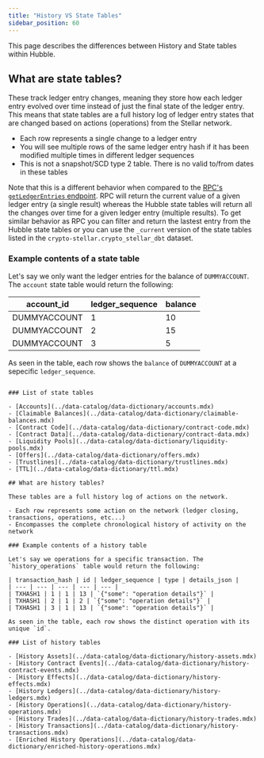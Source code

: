 ```yaml
---
title: "History VS State Tables"
sidebar_position: 60
---
```


This page describes the differences between History and State tables within Hubble.

## What are state tables?

These track ledger entry changes, meaning they store how each ledger entry evolved over time instead of just the final state of the ledger entry. This means that state tables are a full history log of ledger entry states that are changed based on actions (operations) from the Stellar network.

- Each row represents a single change to a ledger entry
- You will see multiple rows of the same ledger entry hash if it has been modified multiple times in different ledger sequences
- This is not a snapshot/SCD type 2 table. There is no valid to/from dates in these tables

Note that this is a different behavior when compared to the [RPC's `getLedgerEntries` endpoint](../../../apis/rpc/api-reference/methods). RPC will return the current value of a given ledger entry (a single result) whereas the Hubble state tables will return all the changes over time for a given ledger entry (multiple results). To get similar behavior as RPC you can filter and return the lastest entry from the Hubble state tables or you can use the `_current` version of the state tables listed in the `crypto-stellar.crypto_stellar_dbt` dataset.

### Example contents of a state table

Let's say we only want the ledger entries for the balance of `DUMMYACCOUNT`. The `account` state table would return the following:

| account_id   | ledger_sequence | balance |
| ------------ | --------------- | ------- |
| DUMMYACCOUNT | 1               | 10      |
| DUMMYACCOUNT | 2               | 15      |
| DUMMYACCOUNT | 3               | 5       |

As seen in the table, each row shows the `balance` of `DUMMYACCOUNT` at a sepecific `ledger_sequence`.

```

### List of state tables

- [Accounts](../data-catalog/data-dictionary/accounts.mdx)
- [Claimable Balances](../data-catalog/data-dictionary/claimable-balances.mdx)
- [Contract Code](../data-catalog/data-dictionary/contract-code.mdx)
- [Contract Data](../data-catalog/data-dictionary/contract-data.mdx)
- [Liquidity Pools](../data-catalog/data-dictionary/liquidity-pools.mdx)
- [Offers](../data-catalog/data-dictionary/offers.mdx)
- [Trustlines](../data-catalog/data-dictionary/trustlines.mdx)
- [TTL](../data-catalog/data-dictionary/ttl.mdx)

## What are history tables?

These tables are a full history log of actions on the network.

- Each row represents some action on the network (ledger closing, transactions, operations, etc...)
- Encompasses the complete chronological history of activity on the network

### Example contents of a history table

Let's say we operations for a specific transaction. The `history_operations` table would return the following:

| transaction_hash | id | ledger_sequence | type | details_json |
| --- | --- | --- | --- | --- |
| TXHASH1 | 1 | 1 | 13 | `{"some": "operation details"}` |
| TXHASH1 | 2 | 1 | 2 | `{"some": "operation details"}` |
| TXHASH1 | 3 | 1 | 13 | `{"some": "operation details"}` |

As seen in the table, each row shows the distinct operation with its unique `id`.

### List of history tables

- [History Assets](../data-catalog/data-dictionary/history-assets.mdx)
- [History Contract Events](../data-catalog/data-dictionary/history-contract-events.mdx)
- [History Effects](../data-catalog/data-dictionary/history-effects.mdx)
- [History Ledgers](../data-catalog/data-dictionary/history-ledgers.mdx)
- [History Operations](../data-catalog/data-dictionary/history-operations.mdx)
- [History Trades](../data-catalog/data-dictionary/history-trades.mdx)
- [History Transactions](../data-catalog/data-dictionary/history-transactions.mdx)
- [Enriched History Operations](../data-catalog/data-dictionary/enriched-history-operations.mdx)
```
